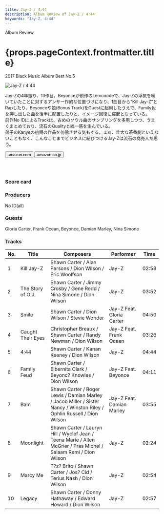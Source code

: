 ```yaml
---
title: Jay-Z / 4:44
description: Album Review of Jay-Z / 4:44
keywords: "Jay-Z, 4:44"
---
```





<p className="largeP">Album Review</p>
<h1 className="h1--no--margin">{props.pageContext.frontmatter.title}</h1>
<p className="largeP">
  <Link to="/best50/2017/">2017 Black Music Album Best No.5</Link>
</p>

<Row  className="image-card-group">
	<Column colMd={"3"} colLg={"4"} noGutterMdLeft="">
       <ImageCard>

![Jay-Z / 4:44](../../images/cd/jayz12L.jpg)

</ImageCard>
	</Column>
	<Column colMd={"4"} colLg={"8"} noGutterMdLeft="">
	<p>
	Jay-Zの4年振り、13作目。Beyonceが前作のLemonodeで、Jay-Zの浮気を嘆いていたことに対するアンサー作的な位置づけになり、1曲目から"Kill Jay-Z"とRapしたり、Beyonceや娘(Bonus Track)をGuestに起用したうえで、Family色を押し出した曲を後半に配置したりと、イメージ回復に躍起となっている。
	<br/>前作No IDによるTrackは、古めのソウル曲のサンプリングを多用しつつ、うまくまとめており、流石のQualityと統一感を生んでいる。
	<br/>弟子のKanyeの初期の作品を彷彿させる気もする。まあ、壮大な茶番劇といえないこともなく、こんなことまでビジネスに結びつけるJay-Zは流石の商売人だ思う。
	</p>
	<div>
	  <Button className="button-right-mergin"  href="https://amzn.to/2X6Bt0C" kind="primary" size="small" renderIcon={ArrowUpRight24}>
      amazon.com
    </Button>
    <Button className="button-right-mergin"  href="https://amzn.to/30UZ9Gt" kind="secondary" size="small" renderIcon={ArrowUpRight24}>
      amazon.co.jp
    </Button>
	</div>
	<a href="https://geo.music.apple.com/jp/album/4-44/1440935425?mt=1&app=music&ls=1&at=11lcug" style="display:inline-block;overflow:hidden;background:url(https://linkmaker.itunes.apple.com/ja-jp/lockup.svg?releaseDate=2017-06-30&kind=album&bubble=apple_music&style=mono-black) no-repeat;width:180px;height:45px;"></a>
	</Column>
</Row>
<Row >
	<Column colMd={"4"} colLg={"4"} noGutterMdLeft="">
<div>
  <h3>Score card</h3>
	<SliderJS1 value="2" />
  <SliderJS2 value="1" />
	<SliderJS3 value="2" />
  <SliderJS4 value="8" />
</div>
</Column>
<Column colMd={"8"} colLg={"8"} noGutterMdLeft="">
<div>
<h3>Producers</h3>
<p>
	No ID(all)
</p>
<h3>Guests</h3>
<p>
	Gloria Carter, Frank Ocean, Beyonce, Damian Marley, Nina Simone
</p>
</div>
</Column>
</Row>

<h3>Tracks</h3>

| No. | Title             | Composers                                                                                                               | Performer                 | Time  |
| --- | ----------------- | ----------------------------------------------------------------------------------------------------------------------- | ------------------------- | ----- |
| 1   | Kill Jay-Z        | Shawn Carter / Alan Parsons / Dion Wilson / Eric Woolfson                                                               | Jay-Z                     | 02:58 |
| 2   | The Story of O.J. | Shawn Carter / Jimmy Crosby / Gene Redd / Nina Simone / Dion Wilson                                                     | Jay-Z                     | 03:52 |
| 3   | Smile             | Shawn Carter / Dion Wilson / Stevie Wonder                                                                              | Jay-Z Feat. Gloria Carter | 04:50 |
| 4   | Caught Their Eyes | Christopher Breaux / Shawn Carter / Randy Newman / Dion Wilson                                                          | Jay-Z Feat. Frank Ocean   | 03:26 |
| 5   | 4:44              | Shawn Carter / Kanan Keeney / Dion Wilson                                                                               | Jay-Z                     | 04:44 |
| 6   | Family Feud       | Shawn Carter / Elbernita Clark / Beyonc? Knowles / Dion Wilson                                                          | Jay-Z Feat. Beyonce       | 04:11 |
| 7   | Bam               | Shawn Carter / Roger Lewis / Damian Marley / Jacob Miller / Sister Nancy / Winston Riley / Ophlin Russell / Dion Wilson | Jay-Z Feat. Damian Marley | 03:55 |
| 8   | Moonlight         | Shawn Carter / Lauryn Hill / Wyclef Jean / Teena Marie / Allen McGrier / Pras Michel / Salaam Remi / Dion Wilson        | Jay-Z                     | 02:24 |
| 9   | Marcy Me          | T?z? Brito / Shawn Carter / Jos? Cid / Terius Nash / Dion Wilson                                                        | Jay-Z                     | 02:54 |
| 10  | Legacy            | Shawn Carter / Donny Hathaway / Edward Howard / Dion Wilson                                                             | Jay-Z                     | 02:57 |
